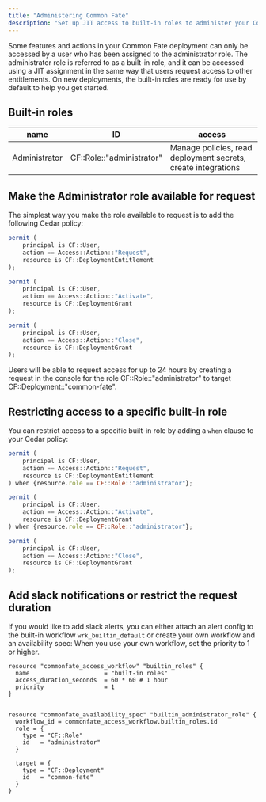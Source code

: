 ```yaml
---
title: "Administering Common Fate"
description: "Set up JIT access to built-in roles to administer your Common Fate deployment."
---
```


Some features and actions in your Common Fate deployment can only be accessed by a user who has been assigned to the administrator role.
The administrator role is referred to as a built-in role, and it can be accessed using a JIT assignment in the same way that users request access to other entitlements.
On new deployments, the built-in roles are ready for use by default to help you get started.

## Built-in roles

| name         | ID                        | access |
| ------------ | ------------------------- | ------ |
| Administrator | CF::Role::"administrator" | Manage policies, read deployment secrets, create integrations    |

## Make the Administrator role available for request

The simplest way you make the role available to request is to add the following Cedar policy:

```js
permit (
    principal is CF::User,
    action == Access::Action::"Request",
    resource is CF::DeploymentEntitlement
);

permit (
    principal is CF::User,
    action == Access::Action::"Activate",
    resource is CF::DeploymentGrant
);

permit (
    principal is CF::User,
    action == Access::Action::"Close",
    resource is CF::DeploymentGrant
);
```

Users will be able to request access for up to 24 hours by creating a request in the console for the role CF::Role::"administrator" to target CF::Deployment::"common-fate".

## Restricting access to a specific built-in role

You can restrict access to a specific built-in role by adding a `when` clause to your Cedar policy:

```js
permit (
    principal is CF::User,
    action == Access::Action::"Request",
    resource is CF::DeploymentEntitlement
) when {resource.role == CF::Role::"administrator"};

permit (
    principal is CF::User,
    action == Access::Action::"Activate",
    resource is CF::DeploymentGrant
) when {resource.role == CF::Role::"administrator"};

permit (
    principal is CF::User,
    action == Access::Action::"Close",
    resource is CF::DeploymentGrant
);
```

## Add slack notifications or restrict the request duration

If you would like to add slack alerts, you can either attach an alert config to the built-in workflow `wrk_builtin_default` or create your own workflow and an availability spec:
When you use your own workflow, set the priority to 1 or higher.

```hcl
resource "commonfate_access_workflow" "builtin_roles" {
  name                     = "built-in roles"
  access_duration_seconds  = 60 * 60 # 1 hour
  priority                 = 1
}


resource "commonfate_availability_spec" "builtin_administrator_role" {
  workflow_id = commonfate_access_workflow.builtin_roles.id
  role = {
    type = "CF::Role"
    id   = "administrator"
  }

  target = {
    type = "CF::Deployment"
    id   = "common-fate"
  }
}
```
